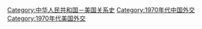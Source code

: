 [[Category:中华人民共和国－美国关系史|Category:中华人民共和国－美国关系史]]
[[Category:1970年代中国外交|Category:1970年代中国外交]]
[[Category:1970年代美国外交|Category:1970年代美国外交]]